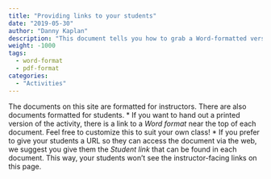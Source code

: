 ```yaml
---
title: "Providing links to your students"
date: "2019-05-30"
author: "Danny Kaplan"
description: "This document tells you how to grab a Word-formatted version of each activity or a web link to  a plain HTML document containing the activity."
weight: -1000
tags: 
  - word-format
  - pdf-format
categories: 
  - "Activities"
---
```


The documents on this site are formatted for instructors. There are also documents formatted for students.
    * If you want to hand out a printed version of the activity, there is a link to a *Word format* near the top of each document. Feel free to customize this to suit your own class!
    * If you prefer to give your students a URL so they can access the document via the web, we suggest you give them the *Student link* that can be found in each document. This way, your students won't see the instructor-facing links on this page.
    